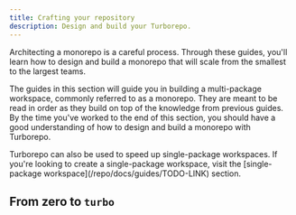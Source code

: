 ```yaml
---
title: Crafting your repository
description: Design and build your Turborepo.
---
```



Architecting a monorepo is a careful process. Through these guides, you'll learn how to design and build a monorepo that will scale from the smallest to the largest teams.

The guides in this section will guide you in building a multi-package workspace, commonly referred to as a monorepo. They are meant to be read in order as they build on top of the knowledge from previous guides. By the time you've worked to the end of this section, you should have a good understanding of how to design and build a monorepo with Turborepo.

<Callout type="info">
Turborepo can also be used to speed up single-package workspaces. If you're looking to create a single-package workspace, visit the [single-package workspace](/repo/docs/guides/TODO-LINK) section.
</Callout>

## From zero to `turbo`

<Cards>
<Card
    href="/docs/crafting-your-repository/structuring-a-repo"
    title="Structuring a repo"
    description="Design the directory structure of your monorepo."
  />

<Card
    href="/docs/crafting-your-repository/installing-packages"
    title="Installing packages"
    description="Handling packages throughout your workspace"
  />

<Card
    href="/docs/crafting-your-repository/configuring-pipelines"
    title="Configuring pipelines"
    description="Configure your tasks"
  />

<Card
    href="/docs/crafting-your-repository/caching"
    title="Caching"
    description="Never do the same work twice"
  />

<Card
    href="/docs/crafting-your-repository/running-tasks"
    title="Running tasks"
    description="Run tasks as fast as possible"
  />

<Card
    href="/docs/crafting-your-repository/developing-apps"
    title="Developing apps"
    description="Run many apps in parallel"
  />

<Card
    href="/docs/crafting-your-repository/using-environment-variables"
    title="Using environment variables"
    description="Account for variables in your environment"
  />

<Card
    href="/docs/crafting-your-repository/generating-code"
    title="Generating code"
    description="Create code using generators"
  />

<Card
    href="/docs/crafting-your-repository/constructing-ci"
    title="Constructing CI"
    description="Ship your applications"
  />

<Card
    href="/docs/crafting-your-repository/upgrading"
    title="Upgrading"
    description="Upgrading your Turborepo version"
  />
</Cards>
